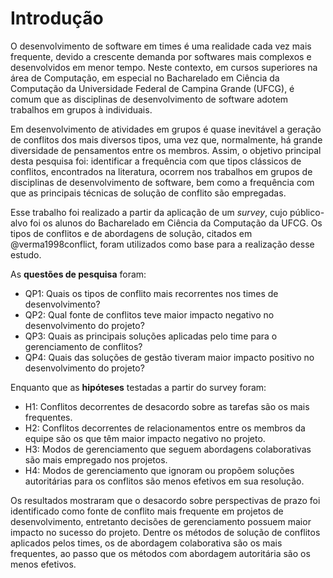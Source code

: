 # Introdução

O desenvolvimento de software em times é uma realidade cada vez mais frequente, devido a crescente demanda por softwares mais complexos e desenvolvidos em menor tempo. Neste contexto, em cursos superiores na área de Computação, em especial no Bacharelado em Ciência da Computação da Universidade Federal de Campina Grande (UFCG), é comum que as disciplinas de desenvolvimento de software adotem trabalhos em grupos à individuais. 

Em desenvolvimento de atividades em grupos é quase inevitável a geração de conflitos dos mais diversos tipos, uma vez que, normalmente, há grande diversidade de pensamentos entre os membros. Assim, o objetivo principal desta pesquisa foi: identificar a frequência com que tipos clássicos de conflitos, encontrados na literatura, ocorrem nos trabalhos em grupos de disciplinas de desenvolvimento de software, bem como a frequência com que as principais técnicas de solução de conflito são empregadas.

Esse trabalho foi realizado a partir da aplicação de um *survey*, cujo público-alvo foi os alunos do Bacharelado em Ciência da Computação da UFCG. Os tipos de conflitos e de abordagens de solução, citados em @verma1998conflict, foram utilizados como base para a realização desse estudo.

As **questões de pesquisa** foram:

- QP1: Quais os tipos de conflito mais recorrentes nos times de desenvolvimento?
- QP2: Qual fonte de conflitos teve maior impacto negativo no desenvolvimento do projeto?
- QP3: Quais as principais soluções aplicadas pelo time para o gerenciamento de conflitos?
- QP4: Quais das soluções de gestão tiveram maior impacto positivo no desenvolvimento do projeto?

Enquanto que as **hipóteses** testadas a partir do survey foram:

- H1: Conflitos decorrentes de desacordo sobre as tarefas são os mais frequentes.
- H2: Conflitos decorrentes de relacionamentos entre os membros da equipe são os que têm maior impacto negativo no projeto.
- H3: Modos de gerenciamento que seguem abordagens colaborativas são mais empregado nos projetos. 
- H4: Modos de gerenciamento que ignoram ou propõem soluções autoritárias para os conflitos são menos efetivos em sua resolução.

Os resultados mostraram que o desacordo sobre perspectivas de prazo foi identificado como fonte de conflito mais frequente em projetos de desenvolvimento, entretanto decisões de gerenciamento possuem maior impacto no sucesso do projeto. Dentre os métodos de solução de conflitos aplicados pelos times, os de abordagem colaborativa são os mais frequentes, ao passo que os métodos com abordagem autoritária são os menos efetivos.